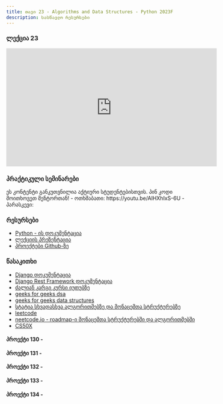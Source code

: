 ```yaml
---
title: თავი 23 - Algorithms and Data Structures - Python 2023F
description: სასწავლო რესურსები
---
```


### ლექცია 23
<iframe width="560" height="315" src="https://www.youtube.com/embed/RmqhcgHD574" title="YouTube video player" frameBorder="0" allow="accelerometer; autoplay; clipboard-write; encrypted-media; gyroscope; picture-in-picture; web-share" allowFullScreen></iframe>

### პრაქტიკული სემინარები

<Card>
<PinCodeProtectedContent>
    <Locked>
        ეს კონტენტი განკუთვნილია აქტიური სტუდენტებისთვის.
        პინ კოდი მოითხოვეთ მენტორთან!
    </Locked>
    <Unlocked>
        - ოთხშაბათი: https://youtu.be/AlHXhIxS-6U
        - პარასკევი:
    </Unlocked>
</PinCodeProtectedContent>
</Card>

### რესურსები
- [Python - ის დოკუმენტაცია](https://docs.python.org/3/library/)
- [ლექციის პრეზენტაცია](https://docs.google.com/presentation/d/1M7CDxe6M1UGziGQ-gfVonXZ6T23EPA4mcSGfb7DCR28/edit?usp=sharing)
- [პროექტები Github-ზე](https://github.com/GiorgiTarsaidze/2023F_python_django)

### წასაკითხი
- [Django დოკუმენტაცია](https://docs.djangoproject.com/en/4.2/)
- [Django Rest Framework დოკუმენტაცია](https://www.django-rest-framework.org/)
- [ძალიან კარგი კურსი იუთუბზე](https://www.youtube.com/watch?v=_t2GVaQasRY&list=PLeo1K3hjS3uu_n_a__MI_KktGTLYopZ12)
- [geeks for geeks dsa](https://www.geeksforgeeks.org/learn-data-structures-and-algorithms-dsa-tutorial/)
- [geeks for geeks data structures](https://www.geeksforgeeks.org/data-structures/)
- [სტატია სხვადასხვა ალგორითმებზე და მონაცემთა სტრუქტურებზე](https://medium.com/marketing-and-entrepreneurship/complete-introduction-to-the-30-most-essential-data-structures-algorithms-5f8090773d21)
- [leetcode](https://leetcode.com/problemset/all-code-essentials/)
- [neetcode.io - roadmap-ი მონაცემთა სტრუქტურებში და ალგორითმებში](https://neetcode.io/)
- [CS50X](https://cs50.harvard.edu/x/2024/)


#### პროექტი 130 -

#### პროექტი 131 -

#### პროექტი 132 -

#### პროექტი 133 -

#### პროექტი 134 -